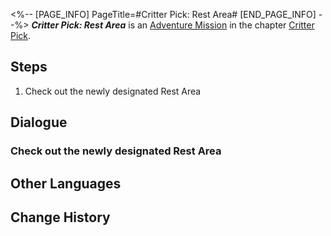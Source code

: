 <%-- [PAGE_INFO]
PageTitle=#Critter Pick: Rest Area#
[END_PAGE_INFO] --%>
{{Stub|Dialogue.}}
{{Mission Infobox
|id            = 8016205
|title         = 
|image         = <!--Mission Critter Pick: Rest Area.png-->
|type          = Adventure
|event_name    = 
|chapter       = Critter Pick
|requirements  = {{cx}}<!--Hidden Exploration Objective ID 8016211--> completed
|summary       = <!--official mission summary from Fate's Atlas-->
|characters    = Trailblazer
|startLocation = [[<!--starting world-->]] - [[<!--starting area-->]]
|world         = <!--starting world-->
|area          = <!--starting area-->
|prev          = 
|next          = 
|exp           = 
|credits       = 
|stellarJade   = 
|other         = 
}}
'''''Critter Pick: Rest Area''''' is an [[Adventure Mission]] in the chapter [[Critter Pick]].

==Steps==
# Check out the newly designated Rest Area

<!--
==Gameplay Notes==

--><!--
==Trial Character==

-->
==Dialogue==
{{Stub Dialogue}}
===Check out the newly designated Rest Area===
{{Mission Description|type=adventure|location=<!--to be added-->|The resting area for Ruan Mei's creations has been built, and the little ones are giving you a thumbs up... if they can do that. Now it's time to check out the fruits of your labor!}}
{{Dialogue Start}}
:{{tx}}
{{Dialogue End}}

==Other Languages==
{{Other Languages
|en   = Critter Pick: Rest Area
|zhs  = 异宠拾遗：查房休息区
|zht  = 異寵拾遺：查房休息區
|ja   = わくわくワンダーペット：休憩スペース見回り
|ko   = 이색 펫 연구: 휴식 구역 순찰
|es   = Búsqueda de mascotas exóticas: exploración del área de descanso
|fr   = Chasse aux créatures insolites&nbsp;: Vérification de la zone de repos
|ru   = Охота на экзотических питомцев: Проверка зоны отдыха
|th   = รวบรวมสิ่งมีชีวิตสุดแปลก: ตรวจโซนพักผ่อน
|vi   = Góp Nhặt Thú Cưng: Điều Tra Khu Nghỉ Ngơi
|de   = Exotische Haustiersammlung: Ruhebereich kontrollieren
|id   = Budi Daya Makhluk Eksotis: Periksa Area Peristirahatan
|pt   = Escolha de Criaturas: Área de Descanso
}}

==Change History==
{{Change History|1.6}}
